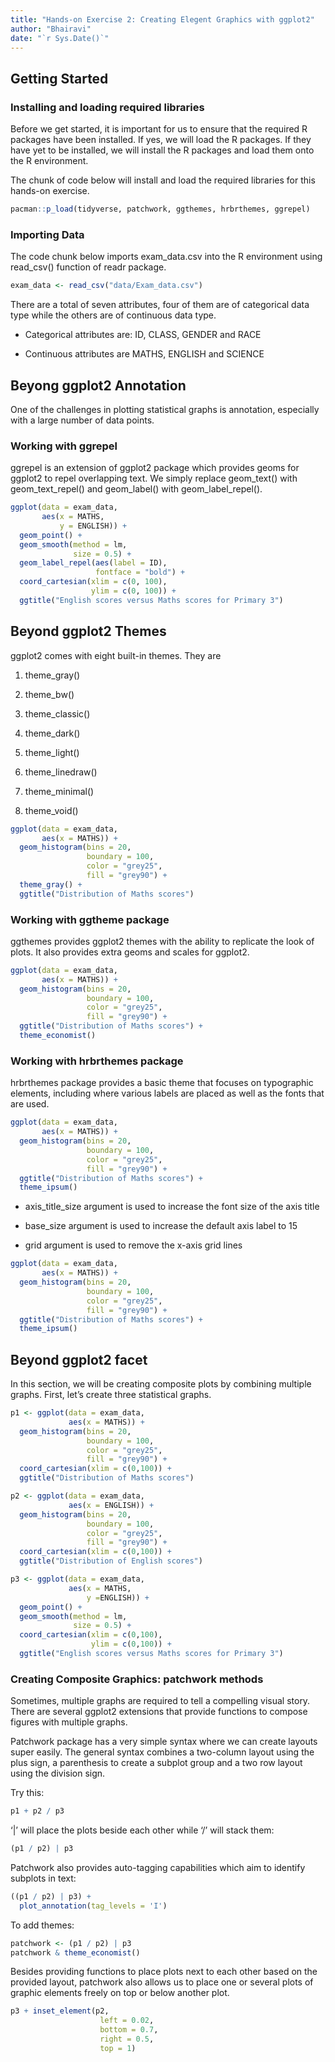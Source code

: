 ```yaml
---
title: "Hands-on Exercise 2: Creating Elegent Graphics with ggplot2"
author: "Bhairavi"
date: "`r Sys.Date()`"
---
```


## Getting Started

### Installing and loading required libraries

Before we get started, it is important for us to ensure that the required R packages have been installed. If yes, we will load the R packages. If they have yet to be installed, we will install the R packages and load them onto the R environment.

The chunk of code below will install and load the required libraries for this hands-on exercise.

```r
pacman::p_load(tidyverse, patchwork, ggthemes, hrbrthemes, ggrepel)
```

### Importing Data

The code chunk below imports exam_data.csv into the R environment using read_csv() function of readr package.

```r
exam_data <- read_csv("data/Exam_data.csv")
```

There are a total of seven attributes, four of them are of categorical data type while the others are of continuous data type.

-   Categorical attributes are: ID, CLASS, GENDER and RACE

-   Continuous attributes are MATHS, ENGLISH and SCIENCE

## Beyong ggplot2 Annotation

One of the challenges in plotting statistical graphs is annotation, especially with a large number of data points.

### Working with ggrepel

ggrepel is an extension of ggplot2 package which provides geoms for ggplot2 to repel overlapping text. We simply replace geom_text() with geom_text_repel() and geom_label() with geom_label_repel().

```r
ggplot(data = exam_data,
       aes(x = MATHS,
           y = ENGLISH)) +
  geom_point() +
  geom_smooth(method = lm,
              size = 0.5) +
  geom_label_repel(aes(label = ID),
                   fontface = "bold") +
  coord_cartesian(xlim = c(0, 100),
                  ylim = c(0, 100)) +
  ggtitle("English scores versus Maths scores for Primary 3")
```

## Beyond ggplot2 Themes

ggplot2 comes with eight built-in themes. They are

1.  theme_gray()

2.  theme_bw()

3.  theme_classic()

4.  theme_dark()

5.  theme_light()

6.  theme_linedraw()

7.  theme_minimal()

8.  theme_void()

```r
ggplot(data = exam_data,
       aes(x = MATHS)) +
  geom_histogram(bins = 20,
                 boundary = 100,
                 color = "grey25",
                 fill = "grey90") +
  theme_gray() +
  ggtitle("Distribution of Maths scores")
```

### Working with ggtheme package

ggthemes provides ggplot2 themes with the ability to replicate the look of plots. It also provides extra geoms and scales for ggplot2.

```r
ggplot(data = exam_data,
       aes(x = MATHS)) +
  geom_histogram(bins = 20,
                 boundary = 100,
                 color = "grey25",
                 fill = "grey90") +
  ggtitle("Distribution of Maths scores") +
  theme_economist()
```

### Working with hrbrthemes package

hrbrthemes package provides a basic theme that focuses on typographic elements, including where various labels are placed as well as the fonts that are used.

```r
ggplot(data = exam_data,
       aes(x = MATHS)) +
  geom_histogram(bins = 20,
                 boundary = 100,
                 color = "grey25",
                 fill = "grey90") +
  ggtitle("Distribution of Maths scores") +
  theme_ipsum()
```

-   axis_title_size argument is used to increase the font size of the axis title

-   base_size argument is used to increase the default axis label to 15

-   grid argument is used to remove the x-axis grid lines

```r
ggplot(data = exam_data,
       aes(x = MATHS)) +
  geom_histogram(bins = 20,
                 boundary = 100,
                 color = "grey25",
                 fill = "grey90") +
  ggtitle("Distribution of Maths scores") +
  theme_ipsum()
```

## Beyond ggplot2 facet

In this section, we will be creating composite plots by combining multiple graphs. First, let's create three statistical graphs.

```r
p1 <- ggplot(data = exam_data, 
             aes(x = MATHS)) +
  geom_histogram(bins = 20, 
                 boundary = 100,
                 color = "grey25", 
                 fill = "grey90") + 
  coord_cartesian(xlim = c(0,100)) +
  ggtitle("Distribution of Maths scores")

p2 <- ggplot(data = exam_data, 
             aes(x = ENGLISH)) +
  geom_histogram(bins = 20, 
                 boundary = 100,
                 color = "grey25", 
                 fill = "grey90") +
  coord_cartesian(xlim = c(0,100)) +
  ggtitle("Distribution of English scores")

p3 <- ggplot(data = exam_data, 
             aes(x = MATHS, 
                 y =ENGLISH)) +
  geom_point() +
  geom_smooth(method = lm, 
              size = 0.5) +  
  coord_cartesian(xlim = c(0,100),
                  ylim = c(0,100)) +
  ggtitle("English scores versus Maths scores for Primary 3")
```

### Creating Composite Graphics: patchwork methods

Sometimes, multiple graphs are required to tell a compelling visual story. There are several ggplot2 extensions that provide functions to compose figures with multiple graphs.

Patchwork package has a very simple syntax where we can create layouts super easily. The general syntax combines a two-column layout using the plus sign, a parenthesis to create a subplot group and a two row layout using the division sign.

Try this:

```r
p1 + p2 / p3
```

'\|' will place the plots beside each other while '/' will stack them:

```r
(p1 / p2) | p3
```

Patchwork also provides auto-tagging capabilities which aim to identify subplots in text:

```r
((p1 / p2) | p3) +
  plot_annotation(tag_levels = 'I')
```

To add themes:

```r
patchwork <- (p1 / p2) | p3
patchwork & theme_economist()
```

Besides providing functions to place plots next to each other based on the provided layout, patchwork also allows us to place one or several plots of graphic elements freely on top or below another plot.

```r
p3 + inset_element(p2,
                    left = 0.02,
                    bottom = 0.7,
                    right = 0.5,
                    top = 1)
```
